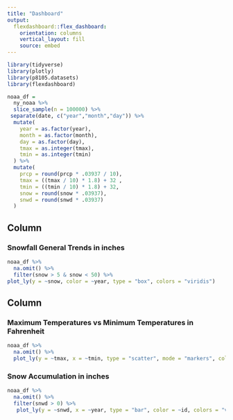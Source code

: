 ```yaml
---
title: "Dashboard"
output: 
  flexdashboard::flex_dashboard:
    orientation: columns
    vertical_layout: fill
    source: embed
---
```


```r
library(tidyverse)
library(plotly)
library(p8105.datasets)
library(flexdashboard)

noaa_df =
  ny_noaa %>% 
  slice_sample(n = 100000) %>% 
 separate(date, c("year","month","day")) %>% 
  mutate(
    year = as.factor(year),
    month = as.factor(month),
    day = as.factor(day),
    tmax = as.integer(tmax),
    tmin = as.integer(tmin)
  ) %>% 
  mutate(
    prcp = round(prcp * .03937 / 10),
    tmax = ((tmax / 10) * 1.8) + 32 ,
    tmin = ((tmin / 10) * 1.8) + 32,
    snow = round(snow * .03937),
    snwd = round(snwd * .03937)
  )
```

Column {data-width=650}
-----------------------------------------------------------------------

### Snowfall General Trends in inches

```r
noaa_df %>% 
  na.omit() %>% 
  filter(snow > 5 & snow < 50) %>% 
plot_ly(y = ~snow, color = ~year, type = "box", colors = "viridis") 
```

Column {data-width=350}
-----------------------------------------------------------------------

### Maximum Temperatures vs Minimum Temperatures in Fahrenheit

```r
noaa_df %>% 
  na.omit() %>% 
  plot_ly(y = ~tmax, x = ~tmin, type = "scatter", mode = "markers", color = ~month, alpha = 0.5, colors = "viridis")
```

### Snow Accumulation in inches

```r
noaa_df %>%
  na.omit() %>% 
  filter(snwd > 0) %>% 
   plot_ly(y = ~snwd, x = ~year, type = "bar", color = ~id, colors = "viridis")
```


